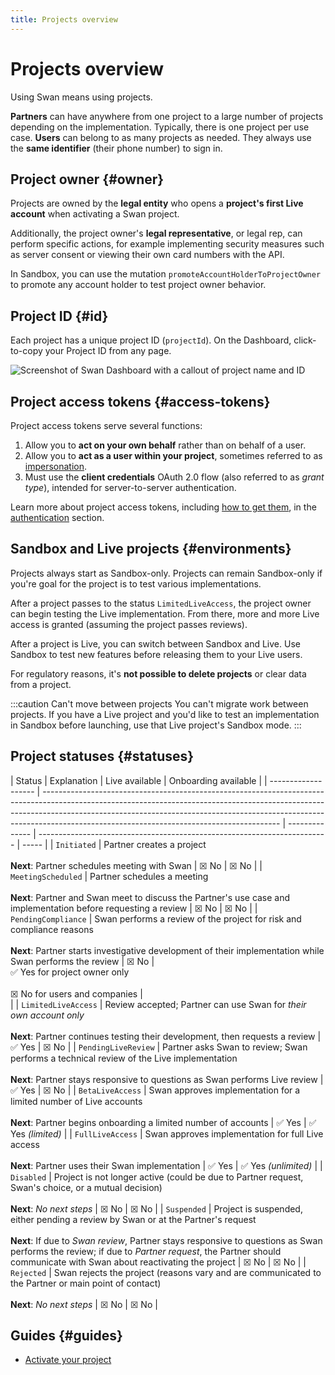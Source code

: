 ```yaml
---
title: Projects overview
---
```


# Projects overview

Using Swan means using projects.

**Partners** can have anywhere from one project to a large number of projects depending on the implementation.
Typically, there is one project per use case.
**Users** can belong to as many projects as needed.
They always use the **same identifier** (their phone number) to sign in.

## Project owner {#owner}

Projects are owned by the **legal entity** who opens a **project's first Live account** when activating a Swan project.

Additionally, the project owner's **legal representative**, or legal rep, can perform specific actions, for example implementing security measures such as server consent or viewing their own card numbers with the API.

In Sandbox, you can use the mutation `promoteAccountHolderToProjectOwner` to promote any account holder to test project owner behavior.

## Project ID {#id}

Each project has a unique project ID (`projectId`).
On the Dashboard, click-to-copy your Project ID from any page.

![Screenshot of Swan Dashboard with a callout of project name and ID](../../images/topics/projects/retrieve-project-id.png)

## Project access tokens {#access-tokens}

Project access tokens serve several functions:

1. Allow you to **act on your own behalf** rather than on behalf of a user.
1. Allow you to **act as a user within your project**, sometimes referred to as [impersonation](../../developers/using-api/authentication/guide-impersonate.mdx).
1. Must use the **client credentials** OAuth 2.0 flow (also referred to as _grant type_), intended for server-to-server authentication.

Learn more about project access tokens, including [how to get them](../../developers/using-api/authentication/guide-get-token-project.mdx), in the [authentication](../../developers/using-api/authentication/index.mdx) section.

## Sandbox and Live projects {#environments}

Projects always start as Sandbox-only.
Projects can remain Sandbox-only if you're goal for the project is to test various implementations.

After a project passes to the status `LimitedLiveAccess`, the project owner can begin testing the Live implementation.
From there, more and more Live access is granted (assuming the project passes reviews).

After a project is Live, you can switch between Sandbox and Live.
Use Sandbox to test new features before releasing them to your Live users.

For regulatory reasons, it's **not possible to delete projects** or clear data from a project.

:::caution Can't move between projects
You can't migrate work between projects.
If you have a Live project and you'd like to test an implementation in Sandbox before launching, use that Live project's Sandbox mode.
:::

## Project statuses {#statuses}

| Status              | Explanation                                                                                                                                                                                                                                                                                           | Live available | Onboarding available                                                     |
| ------------------- | ----------------------------------------------------------------------------------------------------------------------------------------------------------------------------------------------------------------------------------------------------------------------------------------------------- | -------------- | ------------------------------------------------------------------------ | ----- |
| `Initiated`         | Partner creates a project<br/><br/>**Next**: Partner schedules meeting with Swan                                                                                                                                                                                                                      | ☒ No           | ☒ No                                                                     |
| `MeetingScheduled`  | Partner schedules a meeting<br/><br/>**Next**: Partner and Swan meet to discuss the Partner's use case and implementation before requesting a review                                                                                                                                                  | ☒ No           | ☒ No                                                                     |
| `PendingCompliance` | Swan performs a review of the project for risk and compliance reasons<br/><br/>**Next**: Partner starts investigative development of their implementation while Swan performs the review                                                                                                              | ☒ No           | <br/>✅ Yes for project owner only<br/><br/>☒ No for users and companies | <br/> |
| `LimitedLiveAccess` | Review accepted; Partner can use Swan for _their own account only_<br/><br/>**Next**: Partner continues testing their development, then requests a review                                                                                                                                             | ✅ Yes         | ☒ No                                                                     |
| `PendingLiveReview` | Partner asks Swan to review; Swan performs a technical review of the Live implementation<br/><br/>**Next**: Partner stays responsive to questions as Swan performs Live review                                                                                                                        | ✅ Yes         | ☒ No                                                                     |
| `BetaLiveAccess`    | Swan approves implementation for a limited number of Live accounts<br/><br/>**Next**: Partner begins onboarding a limited number of accounts                                                                                                                                                          | ✅ Yes         | ✅ Yes _(limited)_                                                       |
| `FullLiveAccess`    | Swan approves implementation for full Live access<br/><br/>**Next**: Partner uses their Swan implementation                                                                                                                                                                                           | ✅ Yes         | ✅ Yes _(unlimited)_                                                     |
| `Disabled`          | Project is not longer active (could be due to Partner request, Swan's choice, or a mutual decision)<br/><br/>**Next**: _No next steps_                                                                                                                                                                | ☒ No           | ☒ No                                                                     |
| `Suspended`         | Project is suspended, either pending a review by Swan or at the Partner's request<br/><br/>**Next**: If due to _Swan review_, Partner stays responsive to questions as Swan performs the review; if due to _Partner request_, the Partner should communicate with Swan about reactivating the project | ☒ No           | ☒ No                                                                     |
| `Rejected`          | Swan rejects the project (reasons vary and are communicated to the Partner or main point of contact)<br/><br/>**Next**: _No next steps_                                                                                                                                                               | ☒ No           | ☒ No                                                                     |

## Guides {#guides}

- [Activate your project](./guide-activate.mdx)
